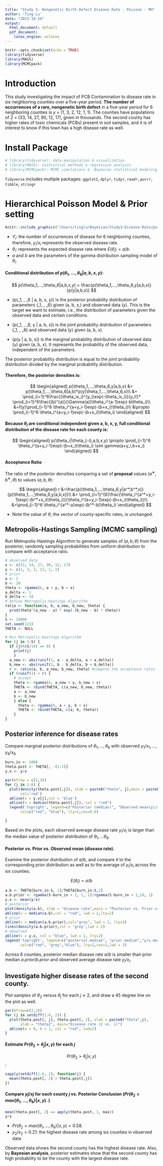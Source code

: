 ```yaml
---
title: "Study 3. Nongenetic Birth Defect Disease Rate - Poisson - MH"
author: 'Ting Lu'
date: "2023-10-24"
output:
  html_document: default
  pdf_document: 
    latex_engine: xelatex
---
```


```r
knitr::opts_chunk$set(echo = TRUE)
library(tidyverse)
library(MASS)
library(MCMCpack)
```

# Introduction
This study investigating the impact of PCB Contamination to disease rate in six neighboring counties over a five-year period. **The number of occurrences of a rare, nongenetic birth defect** in a five-year period for 6 neighboring counties is y = (1, 3, 2, 12, 1, 1). The counties have populations of 2 = (33, 14, 27, 90, 12, 17), given in thousands. The second county has higher rates of toxic chemicals (PCBs) present in soil samples, and it is of interest to know if this town has a high disease rate as well.

# Install Package
```r
# library(tidyverse): data manipulation & visualization
# library(MASS): statistical methods & regression analysis
# library(MCMCpack): MCMC simulations &  Bayesian statistical modeling and parameter estimation
```

`Tidyverse` includes multiple packages: `ggplot2`, `dplyr`, `tidyr`, `readr`, `purrr`, `tibble`, `stringr`

# Hierarchical Poisson Model & Prior setting
```r
knitr::include_graphics("/Users/tinglu/Bayesian/Study3-Disease-Rate/poi.png",error = F)
```
  
  
 - $Y_i$: the number of occurrences of disease for 6 neighboring counties, therefore, $y_i/x_i$ represents the observed disease rate.  
 - $\theta_i$: represents the expected disease rate where $E(\theta_i) = a/b$. 
 - $a$ and $b$ are the parameters of the gamma distribution sampling model of $\theta_i$.

#### Conditional distribution of $p(\theta_1,...,\theta_6|a,b,x,y)$:
$$
p(\theta_1,...,\theta_6|a,b,x,y) = \frac{p(\theta_1,...,\theta_6,y|a,b,x)}{p(y|a,b,x)}
$$

- \(p(\theta_1, \ldots, \theta_6 | a, b, x, y)\) is the posterior probability distribution of parameters \(\theta_1, \ldots, \theta_6\) given \(a, b, x,\) and observed data \(y\). This is the target we want to estimate, i.e., the distribution of parameters given the observed data and certain conditions.

- \(p(\theta_1, \ldots, \theta_6, y | a, b, x)\) is the joint probability distribution of parameters \(\theta_1, \ldots, \theta_6\) and observed data \(y\) given \(a, b, x\).

- \(p(y | a, b, x)\) is the marginal probability distribution of observed data \(y\) given \(a, b, x\). It represents the probability of the observed data, independent of the parameters.

The posterior probability distribution is equal to the joint probability distribution divided by the marginal probability distribution.

#### Therefore, the posterior densities is:
$$
\begin{aligned}
p(\theta_1,...,\theta_6,y|a,b,x) 
&= p(\theta_1,...,\theta_6|a,b)*p(y|\theta_1,...,\theta_6,x)\\ 
&= \prod_{i=1}^6\frac{(\theta_ix_i)^{y_i}exp(-\theta_ix_i)}{y_i!}*
\prod_{i=1}^6\frac{(b)^{a}}{\Gamma(a)}\theta_i^{a-1}exp(-b\theta_i)\\
&=f(y)\prod_{i-1}^6 \theta_i^{a+y_i-1}exp(-(b+x_i)\theta_i)\\
&\propto \prod_{i-1}^6 \theta_i^{a+y_i-1}exp(-(b+x_i)\theta_i)
\end{aligned}
$$

#### Because $\theta_i$ are conditional independent given a, b, x, y, full conditional distribution of the disease rate for each county is: 
$$
\begin{aligned}
p(\theta_i|\theta_{-i},a,b,x,y) \propto \prod_{i-1}^6 \theta_i^{a+y_i-1}exp(-(b+x_i)\theta_i) \sim gamma(a+y_i,b+x_i)
\end{aligned}
$$

####  Acceptance Ratio
The ratio of the posterior densities comparing a set of **proposal** values $(a^∗, b^∗, \theta)$ to values $(a, b, \theta)$: 

$$
\begin{aligned}
r &=\frac{p(\theta_1,...,\theta_6,y|a^*,b^*,x)}{p(\theta_1,...,\theta_6,y|a,b,x)}\\
&= \prod_{i=1}^{6}\frac{\theta_i^{a^*+y_i-1}exp(-(b^*+x_i)\theta_i)}{\theta_i^{a+y_i-1}exp(-(b+x_i)\theta_i)}\\
&=\prod_{i-1}^6 \theta_i^{a^*-a}exp(-(b^*-b)\theta_i)
\end{aligned}
$$
  
 - Note the value of $\theta$, the vector of county-specific rates, is unchanged.

## Metropolis-Hastings Sampling (MCMC sampling)
Run Metropolis-Hastings Algorithm to generate samples of $(a, b, \theta)$ from the posterior, randomly sampling probabilities from uniform distribution to compare with acceptance ratio.

```r
# observed data
x <- c(33, 14, 27, 90, 12, 17) 
y <- c(1, 3, 2, 12, 1, 1)
# prior
a <- 1 
b <- 10
theta <- rgamma(6, a + y, b + x)
a_delta <- 1
b_delta <- 10
# Define Metropolis-Hastings Algorithm
ratio <- function(a, b, a_new, b_new, theta) {
  prod(theta^(a_new - a) * exp(-(b_new - b) * theta))
}
S <- 10000
set.seed(123)
THETA <- NULL

# Run Metropolis-Hastings Algorithm
for (j in 1:S) {
  if (j%%(S/10) == 0) {
    print(j)
    }
  a_new <- abs(runif(1, a - a_delta, a + a_delta))
  b_new <- abs(runif(1, b - b_delta, b + b_delta))
  r <- ratio(a, b, a_new, b_new, theta) #compute the acceptance ratio
  if (runif(1) < r) {
    # accept
    theta <- rgamma(6, a_new + y, b_new + x)
    THETA <- rbind(THETA, c(a_new, b_new, theta))
    a <- a_new
    b <- b_new
    } else {
      theta <- rgamma(6, a + y, b + x)
      THETA <- rbind(THETA, c(a, b, theta))
    } 
}
```

## Posterior inference for disease rates
Compare marginal posterior distributions of $\theta_1, . . . , \theta_6$ with observed $y_1/x_1, . . .,y_6/x_6$

```r
burn_in <- 1000
theta.post <- THETA[, -(1:2)]
y.x <- y/x

par(mfrow = c(2,3))
for (j in 1:6) {
  plot(density(theta.post[,j]), xlab = paste0("theta", j),main = paste0("Disease rate (Post vs. Obs)"), 
       col='red')
  abline(v = y.x[j],col = 'blue')
  abline(v = median(theta.post[,j]), col = "red")
  legend('topright', legend=c("Posterior (median)", "Observed mean(yi/xi)"),
       col=c("red", "blue"), lty=1,cex=0.6)

}
```

Based on the plots, each observed average disease rate $y_i/x_i$ is larger than the median value of posterior distribution of $\theta_1,...\theta_6$.

#### Posterior vs. Prior vs. Observed mean (disease rate). 

Examine the posterior distribution of $a/b$, and compare it to the corresponding prior distribution as well as to the average of $y_i/x_i$ across the six counties.

$$E(\theta_i) = a/b$$
```r
a.b <- THETA[burn_in:S, 1]/THETA[burn_in:S,2]
a.b.prior <- rgamma(S-burn_in + 1, 1, 1)/rgamma(S-burn_in + 1,10, 1)
y.x <- mean(y/x)
# posterior
plot(density(a.b), xlab = "disease rate",main = "Posterior vs. Prior vs. Observed data (6 counties)", col='red',xlim=c(-0.2,1),lwd = 2)
abline(v = median(a.b),col = "red", lwd = 2,lty=2)
# prior
abline(v = median(a.b.prior),col="grey", lwd = 2, lty=2)
lines(density(a.b.prior),col = 'grey',lwd = 2)
# observed
abline(v = y.x, col = "blue", lwd = 2, lty=2)
legend('topright', legend=c("posterior.median", "prior.median","y/x.mean"),
       col=c("red", "grey","blue"), lty=2,cex=1,lwd = 3)
```

Across 6 counties, posterior median disease rate $a/b$ is smaller than prior median $a.prior/b.prior$ and observed average disease rate $y_i/x_i$.

## Investigate higher disease rates of the second county.
Plot samples of $\theta_2$ versus $\theta_j$ for each $j\neq2$, and draw a 45 degree line on the plot as well. 
```r
par(mfrow=c(2,3))
for (j in setdiff(1:6, 2)) {
  plot(theta.post[, j], theta.post[, 2], xlab = paste0("theta",j), 
       ylab = "theta2", main="Disease rate (2 vs. i)")
  abline(a = 0, b = 1, col = "red", lwd=2)
}
```

#### Estimate $Pr(\theta_2 > \theta_j |x, y)$ for each $j$ 

$$Pr(\theta_2 > \theta_j |x, y)$$:
```r
sapply(setdiff(1:6, 2), function(j) {
  mean(theta.post[, 2] > theta.post[,j])
})
```

#### Compare $yj/xj$ for each county $j$ vs. Posterior Conclusion ($Pr(\theta_2 = max\{\theta_1, . . . , \theta_6\}|x, y)$. )

```r
mean(theta.post[, 2] == apply(theta.post, 1, max))
y/x
```

 - $Pr(\theta_2 = max\{\theta_1, . . . , \theta_6\}|x, y) = 0.58$. 
 - $y_2/x_2 = 0.21$: the highest disease rate among six counties in observed data

Observed data shows the second county has the highest disease rate. Also, by **Bayesian analysis**, posterior estimates show that the second county has high probability to be the county with the largest disease rate.
